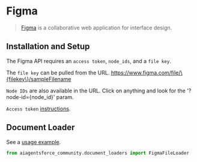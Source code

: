 # Figma

>[Figma](https://www.figma.com/) is a collaborative web application for interface design.

## Installation and Setup

The Figma API requires an `access token`, `node_ids`, and a `file key`.

The `file key` can be pulled from the URL.  https://www.figma.com/file/\{filekey\}/sampleFilename

`Node IDs` are also available in the URL. Click on anything and look for the '?node-id=\{node_id\}' param.

`Access token` [instructions](https://help.figma.com/hc/en-us/articles/8085703771159-Manage-personal-access-tokens).

## Document Loader

See a [usage example](/docs/integrations/document_loaders/figma).

```python
from aiagentsforce_community.document_loaders import FigmaFileLoader
```

